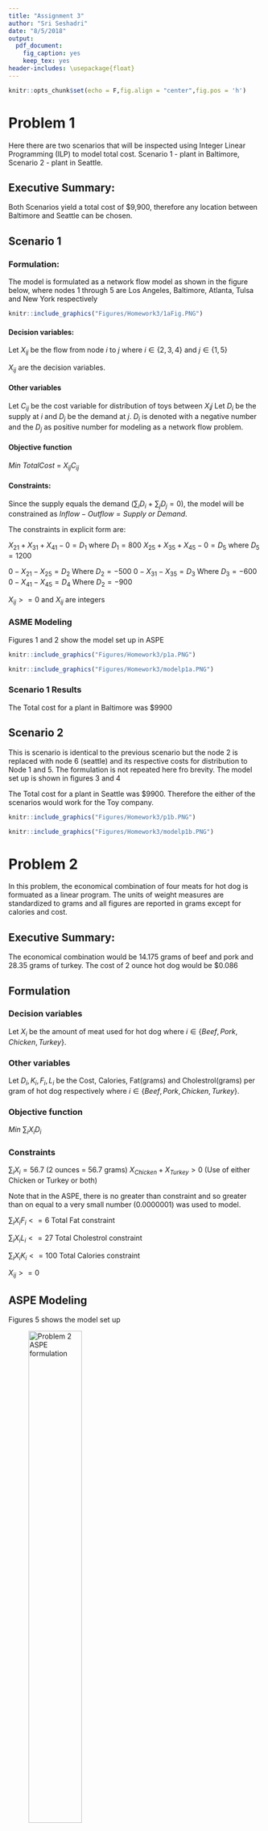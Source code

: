 ```yaml
---
title: "Assignment 3"
author: "Sri Seshadri"
date: "8/5/2018"
output:
  pdf_document:
    fig_caption: yes
    keep_tex: yes
header-includes: \usepackage{float}
---
```


```r
knitr::opts_chunk$set(echo = F,fig.align = "center",fig.pos = 'h')
```

# Problem 1

Here there are two scenarios that will be inspected using Integer Linear Programming (ILP) to model total cost. Scenario 1 - plant in Baltimore, Scenario 2 - plant in Seattle.

## Executive Summary:

Both Scenarios yield a total cost of $9,900, therefore any location between Baltimore and Seattle can be chosen.

## Scenario 1

### Formulation:

The model is formulated as a network flow model as shown in the figure below, where nodes 1 through 5 are Los Angeles, Baltimore, Atlanta, Tulsa and New York respectively

```r
knitr::include_graphics("Figures/Homework3/1aFig.PNG")
```

#### Decision variables:

Let $X_{ij}$ be the flow from node $i$ to $j$ where $i\in \{2,3,4\}$ and $j \in \{1,5\}$

$X_{ij}$ are the decision variables.

#### Other variables

Let $C_{ij}$ be the cost variable for distribution of toys between $X_ij$ 
Let $D_{i}$ be the supply at $i$ and $D_{j}$ be the demand at $j$. $D_{i}$ is denoted with a negative number and the $D_{j}$ as positive number for modeling as a network flow problem.


#### Objective function

$Min$ $Total Cost$ = $X_{ij}C_{ij}$


#### Constraints:

Since the supply equals the demand ($\sum_{i}D_{i}$ $+$ $\sum_{j}D_{j} = 0$), the model will be constrained as 
$Inflow - Outflow = Supply$ $or$ $Demand$. 

The constraints in explicit form are:

$X_{21} + X_{31} + X_{41} - 0 = D_{1}$ where $D_{1} = 800$
$X_{25} + X_{35} + X_{45} - 0 = D_{5}$ where $D_{5} = 1200$

$0 - X_{21} - X_{25} = D_{2}$ Where $D_{2} = -500$
$0 - X_{31} - X_{35} = D_{3}$ Where $D_{3} = -600$
$0 - X_{41} - X_{45} = D_{4}$ Where $D_{2} = -900$

$X_{ij} > = 0$ and $X_{ij}$ are integers


### ASME Modeling

Figures 1 and 2 show the model set up in ASPE

```r
knitr::include_graphics("Figures/Homework3/p1a.PNG")
```

```r
knitr::include_graphics("Figures/Homework3/modelp1a.PNG")
```


### Scenario 1 Results

The Total cost for a plant in Baltimore was $9900

\pagebreak

## Scenario 2

This is scenario is identical to the previous scenario but the node 2 is replaced with node 6 (seattle) and its respective costs for distribution to Node 1 and 5. The formulation is not repeated here fro brevity. The model set up is shown in figures 3 and 4


The Total cost for a plant in Seattle was $9900. Therefore the either of the scenarios would work for the Toy company.

```r
knitr::include_graphics("Figures/Homework3/p1b.PNG")
```

```r
knitr::include_graphics("Figures/Homework3/modelp1b.PNG")
```

\pagebreak


# Problem 2

In this problem, the economical combination of four meats for hot dog is formuated as a linear program. The units of weight measures are standardized to grams and all figures are reported in grams  except for calories and cost.

## Executive Summary:

The economical combination would be 14.175 grams of beef and pork and 28.35 grams of turkey. The cost of 2 ounce hot dog would be $0.086

## Formulation

### Decision variables

Let $X_{i}$ be the amount of meat used for hot dog where $i \in \{Beef,Pork, Chicken, Turkey\}$.

### Other variables

Let $D_{i},K_{i},F_{i},L_{i}$ be the Cost, Calories, Fat(grams) and Cholestrol(grams) per gram of hot dog respectively where $i \in \{Beef,Pork, Chicken, Turkey\}$.

### Objective function

$Min$  $\sum_{i}X_{i}D_{i}$

### Constraints

$\sum_{i}X_{i} = 56.7$ (2 ounces = 56.7 grams)
$X_{Chicken} + X_{Turkey} > 0$ (Use of either Chicken or Turkey or both)

Note that in the ASPE, there is no greater than constraint and so greater than on equal to a very small number (0.0000001) was used to model.

$\sum_{i}X_{i}F_{i} <= 6$ Total Fat constraint

$\sum_{i}X_{i}L_{i} <= 27$ Total Cholestrol constraint

$\sum_{i}X_{i}K_{i} <= 100$ Total Calories constraint

$X_{ij} > = 0$

## ASPE Modeling

Figures 5 shows the model set up

![Problem 2 ASPE formulation](Figures\Homework3\p2.PNG){height=50%}

## Result

The economical combination would be 14.175 grams of beef and pork and 28.35 grams of turkey. The cost of 2 ounce hot dog would be $0.086


# Problem 3

## Executive Summary

For 5 Surgery problem, the schedule is as shown in figure 6 with a total setup time of 58. The cost is shown next to the arcs

```r
knitr::include_graphics("Figures/Homework3/p3aS.PNG")
```

For the 10 surgery problem, the schedule is shown in figure 7 with a total setup time of 92.

```r
knitr::include_graphics("Figures/Homework3/p3bS.PNG")
```

## Formulation

The formulation is not reproduced here from the paper. However an attempt was made to make the schedule continuous in ASPE by using a dummy cost parameter.

$dummyCost_{i=j} = 1000 - 1000* \sum_{i}X_{ij}$ $\forall_{j} \in N$

That is, if a schedule ends in node 2, $\sum_{i}X_{i2} = 1$, then $dummyCost_{i=2} = 0$, which encourages the model to schedule a surgery starting from 2. Else the cost would be 1000. 

Also, We need to prevent schedules that re-traces a path example 1->5 -> 1

$X_{12} + X_{21} <= 1$
$X_{13} + X_{31} <= 1$
$X_{14} + X_{41} <= 1$
$X_{15} + X_{51} <= 1$
$X_{23} + X_{32} <= 1$

So on ...

## ASPE Model set up for 5 surgery problem

Figures 8 and 9 show the ASPE model set up

![5 surgery ASPE formulation](Figures\Homework3\p3a.PNG){height=50%}

![5 surgery ASPE model set up](Figures\Homework3\modelp3a.PNG){height=50%}


## 5 Surgery problem result

The schedule is 1->2->4->3->5 With a total setup time of 58


## ASPE Model set up for 10 surgery problem

The model set up identical to the 5 surgery problem (as shown in figure 11 and 12). For brevity the model is shown by filtering on $X_{ij} = 1$. The dummy cost did not help with keeping the schedule continuous. There was a degenerative schedule as a result of this type of model. the schedule is shown in figure 10.


![10 surgery degenerative schedule](Figures\Homework3\p3bsnW.PNG){height=50%}


When $X_{51} = 0$ constraint was added to the model, then a plausible schedule resulted.

![10 surgery ASPE formulation](Figures\Homework3\p3b.PNG){height=50%}

![10 surgery ASPE model set up](Figures\Homework3\modelp3b.PNG){height=50%}


## 10 Surgery problem result

As shown in figure 10, the schedule is 

1->2 -> 6 -> 3 -> 5 -> 4 -> 10 -> 7 -> 8 -> 9 -> 1, with a total setup time of 92.



# Problem 4

## Data

```r
df <- data.frame(Tank = c(1.5,0.5,0.3,2,7), Truck = c(2,0.5,0.6,2,5), Turtle = c(1,1,0,1,4), Available = c(16000,5000,9000,40,164000))
row.names(df) <- c('Plastic','Rubber','Metal', 'Labor','Cost')

knitr::kable(df)
```

## Goals

- Minimize over-utilization of Plastic, Rubber and Metal with twice the emphasis on Plastic.
- Minimize the under and over utilizations of the budget
- Maximize labor utilization

## Decision Variables

Let $X_{1}, X_{2}$ and $X_{3}$ be the number of Tanks, Trucks and Turtles made.

## Goal Constraint:

$1.5X_{1} + 2X_{2} + X_{3} - d_{p}^{+} + d_{p}^{-} = 16000$ (plastic usage)

$0.5X_{1} + 0.5X_{2} + X_{3} - d_{r}^{+} + d_{r}^{-} = 5000$ (rubber usage)

$0.3X_{1} + 0.6X_{2} - d_{m}^{+} + d_{m}^{-} = 9000$ (metal usage)

$2X_{1} + 2X_{2} + X_{3} - d_{l}^{+} + d_{l}^{-} = 40$ (labor usage)

$7X_{1} + 5X_{2} + 4X_{3} - d_{c}^{+} + d_{c}^{-} = 164000$ (budget usage)

Where $d_{p}^{+},d_{r}^{+},d_{m}^{+},d_{l}^{+},d_{c}^{+}$ are over achieving deviational varibles and $d_{p}^{-},d_{r}^{-},d_{m}^{-},d_{l}^{-},d_{c}^{-}$ are under achieving deviational varibles

$d_{p}^{+},d_{r}^{+},d_{m}^{+},d_{l}^{+},d_{c}^{+},d_{p}^{-},d_{r}^{-},d_{m}^{-},d_{l}^{-},d_{c}^{-} >= 0$
 and integer 
$X_{i} >= 0$ and integer

## Objective function

$Min$ $w_{r}\frac {(d_{p}^{+})}{5000} + w_{m} \frac {d_{m}^{+}}{9000} + w_{p} \frac {d_{p}^{+}}{16000} + w_{l}\frac{d_{l}^{-}}{40} + w_{c}\frac{d_{c}^{+}+d_{c}^{-}}{164000}$

where the $w_{r},w_{m},w_{l},w_{c} = 1$ and $w_{p} = 2$

\pagebreak



# Problem 5

## Goals

- Achieve total exposures of atleast 750,000 persons
- Avoid expenditures of more than $100,000
- Avoid expenditures of > $70,000 for TV advertisements
- Achieve at least 1 Million total expenditures
- Reach at least 250,000 persons in each of the two age groups 18-21 and 25-30. 
  + In addition purchasing power of 25-30 is twice as much of 18-21 group.

## Decision Variables

$X_{1}$  be the dollar amount spent on TV campaign **in 1000s of dollars**

$X_{2}$  be the dollar amount spent on Radio campaign **in 1000s of dollars**

## Goal constraints

$5500X_{1} + 4500X_{2} + d_{p}^{-} - d_{p}^{+} = 750000$ (goal 1)

$X_{1} + X_{2} + d_{c}^{-} - d_{c}^{+} = 100$ (goal 2)

$X_{1} + d_{t}^{-} - d_{t}^{+} = 70$ (goal 3)

$10000X_{1} + 7500X_{2} + d_{e}^{-}-d_{e}^{+}= 1000000$ (goal 4)

$2500X_{1} + 3000X_{2} + d_{18-21}^{-} + d_{18-21}^{+} = 250000$ (goal 5)

$3000X_{1} + 1500X_{2} + d_{25-30}^{-} + d_{25-30}^{+} = 250000$ (goal 5)


## Objective function

$Min$ $w_{1} \frac{d_{p}^{-}}{750000} + w_{2} \frac{d_{c}^{+}}{100} + w_{3}\frac{d_{t}^{+}}{70} + w_{4}\frac{d_{e}^{-}}{1000000} + w_{5}\frac{0.5*d_{18-21}^{-} + d_{25-30}^{-}}{250000}$

$w_{1} = 5, w_{2} = 4, w_{3} = 3, w_{4} = 2, w_{1} = 1$

Further there is a weight of 0.5 was given to $d_{18-21}^{-}$ to account for purchasing power of 18-21 group being half of 25-30.

# Extra Credit

## a) The different patterns that may be used are 

  - 2 5ft pieces cut
  - 3 3ft pieces cut
  - 2 4ft pieces cut
  - 2 3ft pieces and 1 4ft piece cut
  - 1 4ft piece and 1 5ft piece cut
  - 1 3ft piece and 1 5ft piece cut
  
## b) Formulation

### Decision Variables:

Let $X_{i}$ be the number of boards used to cut in the pattern $i$, where $i$ belongs to the patterns described in the same order as above.

### Objective

$Min$ $\sum_{i} X_{i}$

### Constraints

$3X_{2} + 2X_{4} + x_{6} >= 90$ (number of 3 feet board requirement)

$2X_{3} + X_{4} + X_{5} >= 60$ (number of 4 feet board requirement)

$2X_{1} + X_{5} + X_{6} >= 60$ (number of 5 feet board requirement)

$X_{i} > 0$ and $integers$

### ASME Formulation

Shown in figure 13 and 14

![Lumberyard ASPE Model setup](Figures\Homework3\pEC.PNG){height=50%}

![Lumberyard ASPE Model constraints](Figures\Homework3\modelpEC.PNG){height=40%}


\pagebreak


### Result

  - *30 boards* for 2 5ft pieces cut
  - *None* for 3 3ft pieces cut
  - *8 boards* for 2 4ft pieces cut
  - *45 boards* for 2 3ft pieces and 1 4ft piece cut
  - *None* for 1 4ft piece and 1 5ft piece cut
  - *None* for 1 3ft piece and 1 5ft piece cut

*The total boards required is 83*
